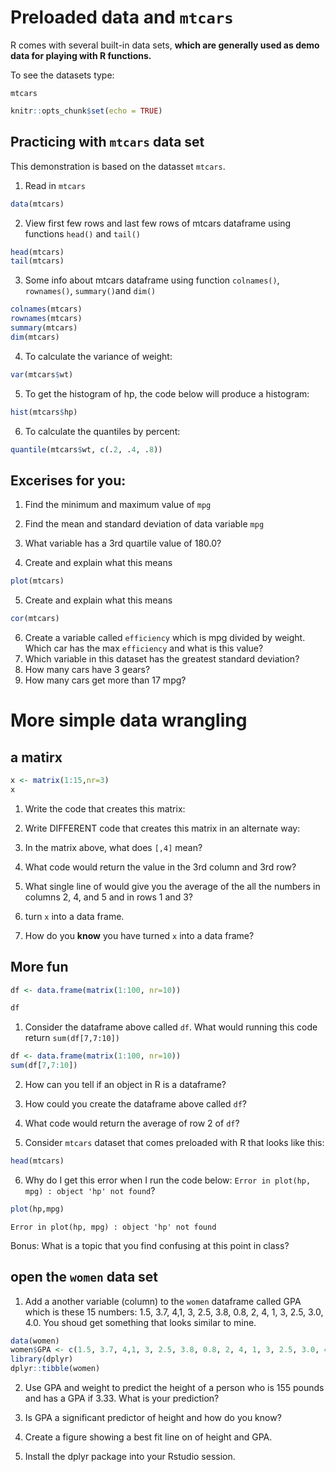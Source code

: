 # Preloaded data and `mtcars`

R comes with several built-in data sets, **which are generally used as demo data for playing with R functions.**

To see the datasets type:

`mtcars`


```r
knitr::opts_chunk$set(echo = TRUE)
```


## Practicing with `mtcars` data set

This demonstration is based on the datasset `mtcars`.

1. Read in `mtcars`
```r
data(mtcars)
```


2. View first few rows and last few rows of mtcars dataframe using functions `head()` and `tail()`
```r
head(mtcars)
tail(mtcars)
```



3. Some info about mtcars dataframe using function `colnames()`, `rownames()`, `summary()`and `dim()`
```r
colnames(mtcars)
rownames(mtcars)
summary(mtcars)
dim(mtcars)
```


4. To calculate the variance of weight:

```r
var(mtcars$wt)
```

5. To get the histogram of hp, the code below will produce a histogram:

```r
hist(mtcars$hp)
```

6. To calculate the quantiles by percent:

```r
quantile(mtcars$wt, c(.2, .4, .8))

```

## Excerises for you:

1. Find the minimum and maximum value of `mpg` 
2. Find the mean and standard deviation of data variable `mpg` 
3. What variable has a 3rd quartile value of 180.0? 

4. Create and explain what this means

```r
plot(mtcars)
```

5. Create and explain what this means

```r
cor(mtcars)
```

6. Create a variable called `efficiency` which is mpg divided by weight.  Which car has the max `efficiency` and what is this value?
7. Which variable in this dataset has the greatest standard deviation?
8. How many cars have 3 gears?
9. How many cars get more than 17 mpg?

# More simple data wrangling

## a matirx

```r
x <- matrix(1:15,nr=3)
x
```



1. Write the code that creates this matrix:

2. Write DIFFERENT code that creates this matrix in an alternate way:

3. In the matrix above, what does `[,4]` mean?

4. What code would return the value in the 3rd column and 3rd row?

5. What single line of would give you the average of the all the numbers in columns 2, 4, and 5 and in rows 1 and 3?

6. turn `x` into a data frame.  

7. How do you **know** you have turned `x` into a data frame?

## More fun

```r
df <- data.frame(matrix(1:100, nr=10))

```


```r
df
```

1.  Consider the dataframe above called `df`.  What would running this code return `sum(df[7,7:10])`

```r
df <- data.frame(matrix(1:100, nr=10))
sum(df[7,7:10])
```

2. How can you tell if an object in R is a dataframe?


3. How could you create the dataframe above called `df`?


4. What code would return the average of row 2 of `df`?


5. Consider `mtcars` dataset that comes preloaded with R that looks like this:
```r
head(mtcars)
```

6. Why do I get this error when I run the code below: `Error in plot(hp, mpg) : object 'hp' not found`?

```r
plot(hp,mpg)
```

`Error in plot(hp, mpg) : object 'hp' not found`

Bonus: What is a topic that you find confusing at this point in class? 

## open the `women` data set 
 
1. Add a another variable (column) to the `women` dataframe called GPA which is these 15 numbers: 1.5, 3.7, 4,1, 3, 2.5, 3.8, 0.8, 2, 4, 1, 3, 2.5, 3.0, 4.0.  You shoud get something that looks similar to mine.


```r
data(women)
women$GPA <- c(1.5, 3.7, 4,1, 3, 2.5, 3.8, 0.8, 2, 4, 1, 3, 2.5, 3.0, 4.0)
library(dplyr)
dplyr::tibble(women)
```

2. Use GPA and weight to predict the height of a person who is 155 pounds and has a GPA if 3.33. What is your prediction? 

3. Is GPA a significant predictor of height and how do you know? 

4. Create a figure showing a best fit line on of height and GPA.  

5. Install the dplyr package into your Rstudio session.
